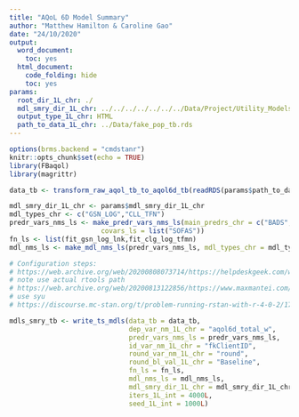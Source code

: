 ```yaml
---
title: "AQoL 6D Model Summary"
author: "Matthew Hamilton & Caroline Gao"
date: "24/10/2020"
output:
  word_document:
    toc: yes
  html_document:
    code_folding: hide
    toc: yes
params:
  root_dir_1L_chr: ./
  mdl_smry_dir_1L_chr: ../../../../../../../Data/Project/Utility_Models/Output
  output_type_1L_chr: HTML
  path_to_data_1L_chr: ../Data/fake_pop_tb.rds
---
```

```r
options(brms.backend = "cmdstanr")
knitr::opts_chunk$set(echo = TRUE)
library(FBaqol) 
library(magrittr)
```

```r
data_tb <- transform_raw_aqol_tb_to_aqol6d_tb(readRDS(params$path_to_data_1L_chr))
```

```r
mdl_smry_dir_1L_chr <- params$mdl_smry_dir_1L_chr
mdl_types_chr <- c("GSN_LOG","CLL_TFN")
predr_vars_nms_ls <- make_predr_vars_nms_ls(main_predrs_chr = c("BADS","GAD7","K6","OASIS","PHQ9","SCARED"),
                       covars_ls = list("SOFAS"))
fn_ls <- list(fit_gsn_log_lnk,fit_clg_log_tfmn)
mdl_nms_ls <- make_mdl_nms_ls(predr_vars_nms_ls, mdl_types_chr = mdl_types_chr)
```

```r
# Configuration steps:
# https://web.archive.org/web/20200808073714/https://helpdeskgeek.com/windows-10/add-windows-path-environment-variable/
# note use actual rtools path
# https://web.archive.org/web/20200813122856/https://www.maxmantei.com/blog/2020-05-16-installing-cmdstanr-on-windows/cmdstanr-windows/
# use syu
# https://discourse.mc-stan.org/t/problem-running-rstan-with-r-4-0-2/17257/17
```

```r
mdls_smry_tb <- write_ts_mdls(data_tb = data_tb,
                              dep_var_nm_1L_chr = "aqol6d_total_w",
                              predr_vars_nms_ls = predr_vars_nms_ls,
                              id_var_nm_1L_chr = "fkClientID",
                              round_var_nm_1L_chr = "round",
                              round_bl_val_1L_chr = "Baseline",
                              fn_ls = fn_ls,
                              mdl_nms_ls = mdl_nms_ls,
                              mdl_smry_dir_1L_chr = mdl_smry_dir_1L_chr,
                              iters_1L_int = 4000L,
                              seed_1L_int = 1000L)
```

